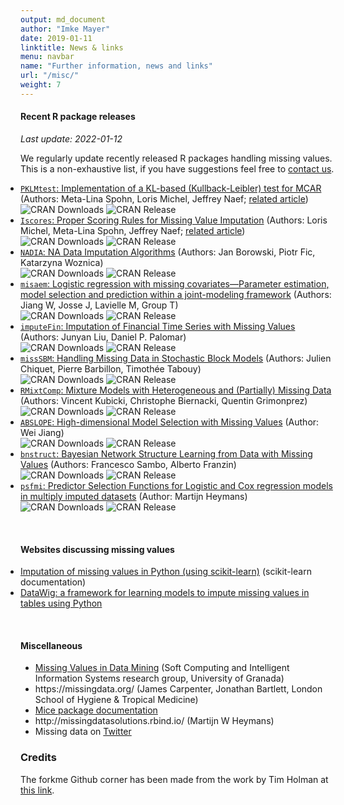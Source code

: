 ```yaml
---
output: md_document
author: "Imke Mayer"
date: 2019-01-11
linktitle: News & links
menu: navbar
name: "Further information, news and links"
url: "/misc/"
weight: 7
---
```


#### Recent R package releases
<i>Last update: 2022-01-12</i>

We regularly update recently released R packages handling missing values. This is a non-exhaustive list, if you have suggestions feel free to <a href="/contact/">contact us</a>.

<ul class="list-group" id="packages-list">
<li class="list-group-item"><a href="https://cran.r-project.org/web/packages/PKLMtest/index.html" target="_blank"><code>PKLMtest</code>: Implementation of a KL-based (Kullback-Leibler) test for MCAR</a> (Authors:  Meta-Lina Spohn, Loris Michel, Jeffrey Naef; <a href="https://arxiv.org/abs/2109.10150" target="_blank">related article</a>) <br>
    <img src="https://cranlogs.r-pkg.org/badges/PKLMtest" alt="CRAN Downloads">
    <img src="https://www.r-pkg.org/badges/last-release/PKLMtest" alt="CRAN Release"> <br>
	</li>
<li class="list-group-item"><a href="https://cran.r-project.org/web/packages/Iscores/index.html" target="_blank"><code>Iscores</code>: Proper Scoring Rules for Missing Value Imputation</a> (Authors: Loris Michel, Meta-Lina Spohn, Jeffrey Naef; <a href="https://arxiv.org/abs/2106.03742" target="_blank">related article</a>) <br>
    <img src="https://cranlogs.r-pkg.org/badges/Iscores" alt="CRAN Downloads">
    <img src="https://www.r-pkg.org/badges/last-release/Iscores" alt="CRAN Release"> <br>
	</li>
<li class="list-group-item"><a href="https://cran.r-project.org/web/packages/NADIA/index.html" target="_blank"><code>NADIA</code>: NA Data Imputation Algorithms</a> (Authors: Jan Borowski, Piotr Fic, Katarzyna Woznica)<br>
    <img src="https://cranlogs.r-pkg.org/badges/NADIA" alt="CRAN Downloads">
    <img src="https://www.r-pkg.org/badges/last-release/NADIA" alt="CRAN Release"> <br>
	</li>
<li class="list-group-item"><a href="https://cran.r-project.org/web/packages/misaem/index.html" target="_blank"><code>misaem</code>: Logistic regression with missing covariates—Parameter estimation, model selection and prediction within a joint-modeling framework</a> (Authors: Jiang W, Josse J, Lavielle M, Group T)<br>
    <img src="https://cranlogs.r-pkg.org/badges/misaem" alt="CRAN Downloads">
    <img src="https://www.r-pkg.org/badges/last-release/misaem" alt="CRAN Release"> <br>
	</li>
<li class="list-group-item"><a href="https://cran.r-project.org/web/packages/imputeFin/index.html" target="_blank"><code>imputeFin</code>: Imputation of Financial Time Series with Missing Values</a> (Authors: Junyan Liu, Daniel P. Palomar)<br>
    <img src="https://cranlogs.r-pkg.org/badges/imputeFin" alt="CRAN Downloads">
    <img src="https://www.r-pkg.org/badges/last-release/imputeFin" alt="CRAN Release"> <br>
	</li>
<li class="list-group-item"><a href="https://cran.r-project.org/web/packages/missSBM/index.html" target="_blank"><code>missSBM</code>: Handling Missing Data in Stochastic Block Models</a> (Authors: Julien Chiquet, Pierre Barbillon, Timothée Tabouy)<br>
    <img src="https://cranlogs.r-pkg.org/badges/missSBM" alt="CRAN Downloads">
    <img src="https://www.r-pkg.org/badges/last-release/missSBM" alt="CRAN Release"> <br>
	</li>
<li class="list-group-item"><a href="https://cran.r-project.org/web/packages/RMixtComp/index.html" target="_blank"><code>RMixtComp</code>: Mixture Models with Heterogeneous and (Partially) Missing Data</a> (Authors: Vincent Kubicki, Christophe Biernacki, Quentin Grimonprez)<br>
    <img src="https://cranlogs.r-pkg.org/badges/RMixtComp" alt="CRAN Downloads">
    <img src="https://www.r-pkg.org/badges/last-release/RMixtComp" alt="CRAN Release"> <br>
	</li>
<li class="list-group-item"><a href="https://github.com/wjiang94/ABSLOPE" target="_blank"><code>ABSLOPE</code>: High-dimensional Model Selection with Missing Values</a> (Author: Wei Jiang)<br>
    <img src="https://cranlogs.r-pkg.org/badges/ABSLOPE" alt="CRAN Downloads">
    <img src="https://www.r-pkg.org/badges/last-release/ABSLOPE" alt="CRAN Release"> <br>
	</li>
<li class="list-group-item"><a href="https://cran.r-project.org/web/packages/bnstruct/index.html" target="_blank"><code>bnstruct</code>: Bayesian Network Structure Learning from Data with Missing Values</a> (Authors: Francesco Sambo, Alberto Franzin)<br>
    <img src="https://cranlogs.r-pkg.org/badges/bnstruct" alt="CRAN Downloads">
    <img src="https://www.r-pkg.org/badges/last-release/bnstruct" alt="CRAN Release"> <br>
	</li>
<li class="list-group-item"> <a href="https://cran.r-project.org/web/packages/psfmi/index.html" target="_blank"><code>psfmi</code>: Predictor Selection Functions for Logistic and Cox regression models in multiply imputed datasets</a> (Author: Martijn Heymans)
<br>
    <img src="https://cranlogs.r-pkg.org/badges/psfmi" alt="CRAN Downloads">
    <img src="https://www.r-pkg.org/badges/last-release/psfmi" alt="CRAN Release">
	</li>
</ul>

</br>

#### Websites discussing missing values

<ul class="list-group" id="websites-list">
<li class="list-group-item"> <a href="https://scikit-learn.org/0.21/modules/impute.html" target="_blank">Imputation of missing values in Python (using scikit-learn)</a> (scikit-learn documentation)</li>
<li class="list-group-item"> <a href="https://datawig.readthedocs.io/en/latest/#" target="_blank">DataWig: a framework for learning models to impute missing values in tables using Python</a></li>
</ul>
<br>


#### Miscellaneous

- [Missing Values in Data Mining](https://sci2s.ugr.es/MVDM) (Soft Computing and Intelligent Information Systems research group, University of Granada)
- https://missingdata.org/ (James Carpenter, Jonathan Bartlett, London School of Hygiene & Tropical Medicine)
- [Mice package documentation](https://stefvanbuuren.name/mice/)
- http://missingdatasolutions.rbind.io/ (Martijn W Heymans)
- Missing data on [Twitter](https://twitter.com/hashtag/missingdata)

### Credits

The forkme Github corner has been made from the work by Tim Holman at <a href="https://github.com/tholman/github-corners">this link</a>.

<style type="text/css">
#up-events-list
{
	padding: 0px;
}
#past-events-list
{
	padding: 0px;
}
#misc-list
{
	padding: 0px;
}
#websites-list
{
	padding: 0px;
}
#packages-list
{
	padding: 0px;
}
</style>
